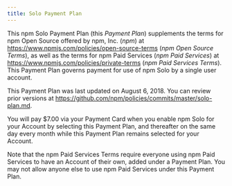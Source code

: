 ```yaml
---
title: Solo Payment Plan
---
```


This npm Solo Payment Plan (this _Payment Plan_) supplements
the terms for npm Open Source offered by npm, Inc. (_npm_) at
<https://www.npmjs.com/policies/open-source-terms> (_npm Open Source
Terms_), as well as the terms for npm Paid Services (_npm Paid Services_)
at <https://www.npmjs.com/policies/private-terms> (_npm Paid
Services Terms_). This Payment Plan governs payment for use of
npm Solo by a single user account.

This Payment Plan was last updated on
August 6, 2018.
You can review prior versions at
<https://github.com/npm/policies/commits/master/solo-plan.md>.

You will pay $7.00 via your Payment Card when you enable npm Solo
for your Account by selecting this Payment Plan, and thereafter
on the same day every month while this Payment Plan remains
selected for your Account.

Note that the npm Paid Services Terms require everyone using npm Paid
Services to have an Account of their own, added under a Payment Plan.
You may not allow anyone else to use npm Paid Services under this
Payment Plan.

